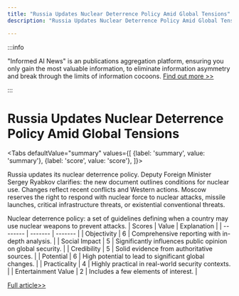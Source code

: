 ```yaml
---
title: "Russia Updates Nuclear Deterrence Policy Amid Global Tensions"
description: "Russia Updates Nuclear Deterrence Policy Amid Global Tensions"

---
```



:::info

"Informed AI News" is an publications aggregation platform, ensuring you only gain the most valuable information, to eliminate information asymmetry and break through the limits of information cocoons.  [Find out more >>](/)

:::

# Russia Updates Nuclear Deterrence Policy Amid Global Tensions


<Tabs
	defaultValue="summary"
	values={[
	{label: 'summary', value: 'summary'},
	{label: 'score', value: 'score'},
]}>
<TabItem value="summary">


Russia updates its nuclear deterrence policy. Deputy Foreign Minister Sergey Ryabkov clarifies: the new document outlines conditions for nuclear use. Changes reflect recent conflicts and Western actions. Moscow reserves the right to respond with nuclear force to nuclear attacks, missile launches, critical infrastructure threats, or existential conventional threats.

Nuclear deterrence policy: a set of guidelines defining when a country may use nuclear weapons to prevent attacks.
</TabItem>
<TabItem value="score">
	| Scores     | Value   | Explanation |
	| -------- | ------- | ------- |
	| Objectivity  | 6    | Comprehensive reporting with in-depth analysis.    |
	| Social Impact | 5     | Significantly influences public opinion on global security.    |
	| Credibility    | 5    | Solid evidence from authoritative sources.    |
	| Potential    | 6    | High potential to lead to significant global changes.    |
	| Practicality    | 4    | Highly practical in real-world security contexts.    |
	| Entertainment Value    | 2    | Includes a few elements of interest.    |
</TabItem>
</Tabs>

[Full article>>](https://tass.com/politics/1836837)
